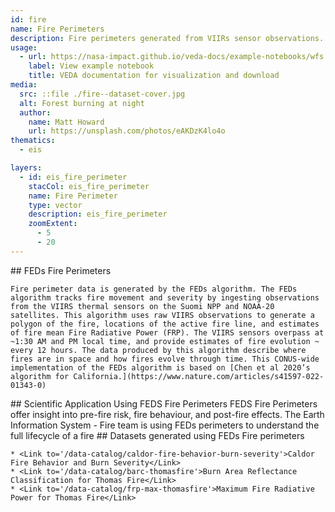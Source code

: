 ```yaml
---
id: fire
name: Fire Perimeters
description: Fire perimeters generated from VIIRs sensor observations.
usage:
  - url: https://nasa-impact.github.io/veda-docs/example-notebooks/wfs.html
    label: View example notebook
    title: VEDA documentation for visualization and download
media:
  src: ::file ./fire--dataset-cover.jpg
  alt: Forest burning at night
  author:
    name: Matt Howard
    url: https://unsplash.com/photos/eAKDzK4lo4o
thematics:
  - eis

layers:
  - id: eis_fire_perimeter
    stacCol: eis_fire_perimeter
    name: Fire Perimeter
    type: vector
    description: eis_fire_perimeter
    zoomExtent:
      - 5
      - 20
---
```


<Block>
  <Prose>
    ## FEDs Fire Perimeters

    Fire perimeter data is generated by the FEDs algorithm. The FEDs algorithm tracks fire movement and severity by ingesting observations from the VIIRS thermal sensors on the Suomi NPP and NOAA-20 satellites. This algorithm uses raw VIIRS observations to generate a polygon of the fire, locations of the active fire line, and estimates of fire mean Fire Radiative Power (FRP). The VIIRS sensors overpass at ~1:30 AM and PM local time, and provide estimates of fire evolution ~ every 12 hours. The data produced by this algorithm describe where fires are in space and how fires evolve through time. This CONUS-wide implementation of the FEDs algorithm is based on [Chen et al 2020’s algorithm for California.](https://www.nature.com/articles/s41597-022-01343-0)

  </Prose>
</Block>
<Block>
  <Prose>
    ## Scientific Application Using FEDS Fire Perimeters
    FEDS Fire Perimeters offer insight into pre-fire risk, fire behaviour, and post-fire effects. The Earth Information System - Fire team is using FEDs perimeters to <Link to='/discoveries/fire-life-cycle'>understand the full lifecycle of a fire</Link>
  </Prose>
</Block>
<Block>
  <Prose>
    ## Datasets generated using FEDs Fire perimeters

    * <Link to='/data-catalog/caldor-fire-behavior-burn-severity'>Caldor Fire Behavior and Burn Severity</Link>
    * <Link to='/data-catalog/barc-thomasfire'>Burn Area Reflectance Classification for Thomas Fire</Link>
    * <Link to='/data-catalog/frp-max-thomasfire'>Maximum Fire Radiative Power for Thomas Fire</Link>

  </Prose>
</Block>
